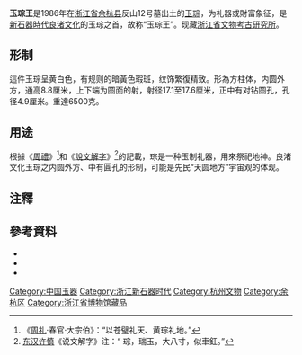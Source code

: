 {{禁止出国(境)展览文物|浙
|图片 = Jade Cong King, 2018-06-09 01.jpg
|名称 = 良渚出土玉琮王
|时代 = [[新石器时代|新石器时代]]
|出土 = [[浙江省|浙江省]][[余杭县|余杭县]]（1986年）
|现藏 = [[浙江省博物馆武林分馆|浙江省博物馆武林分馆]]
|登录 = 2002年
}}
'''玉琮王'''是1986年在[[浙江省|浙江省]][[余杭县|余杭县]]反山12号墓出土的[[玉琮|玉琮]]，为礼器或財富象征，是[[新石器時代|新石器時代]][[良渚文化|良渚文化]]的玉琮之首，故称“玉琮王”。现藏[[浙江省文物考古研究所|浙江省文物考古研究所]]。

==形制==
這件玉琮呈黄白色，有规则的暗黃色瑕斑，纹饰繁復精致。形為方柱体，内圆外方，通高8.8厘米，上下端为圆面的射，射径17.1至17.6厘米，正中有对钻圆孔，孔径4.9厘米。重達6500克。

==用途==
根據《[[周禮|周禮]]》<ref>《[[周礼|周礼]]·春官·大宗伯》：“以苍璧礼天、黄琮礼地。”</ref>和《[[說文解字|說文解字]]》<ref>[[东汉|东汉]][[许慎|许慎]]《说文解字》注：“ 琮，瑞玉，大八寸，似車釭。”</ref>的記載，琮是一种玉制礼器，用來祭祀地神。良渚文化玉琮之内圆外方、中有圓孔的形制，可能是先民“天圆地方”宇宙观的体现。

==注釋==
{{reflist}}

==參考資料==
*{{zh}}{{cite web |url=http://www.wenbao.net/html/whyichan/64th/15liangzhuchutuyuzongwang.htm |title=良渚出土“玉琮王”</span> |publisher=中國歷史文化遺產保護網 |date= |accessdate=2009-04-25 |archive-date=2009-03-28 |archive-url=https://web.archive.org/web/20090328002101/http://www.wenbao.net/html/whyichan/64th/15liangzhuchutuyuzongwang.htm |dead-url=no }}
*{{zh}}{{cite web |url=http://www.wenbao.net/html/whyichan/64th/3taoyingding.htm |title=淺談良渚玉琮</span> |publisher=良渚文化網 |date= |accessdate=2009-04-25 |archive-date=2009-04-26 |archive-url=https://web.archive.org/web/20090426015235/http://www.wenbao.net/html/whyichan/64th/3taoyingding.htm |dead-url=no }}
*{{zh}}{{cite web|url=http://www.lzsite.gov.cn/picshow.asp?ID=258|title=瑶山十二号墓玉琮</span>|publisher=良渚文化網|date=|accessdate=2009-04-25|deadurl=yes|archiveurl=https://web.archive.org/web/20080513075923/http://www.lzsite.gov.cn/picshow.asp?id=258|archivedate=2008-05-13}}

{{禁止出境展览文物索引}}

[[Category:中国玉器|Category:中国玉器]]
[[Category:浙江新石器时代|Category:浙江新石器时代]]
[[Category:杭州文物|Category:杭州文物]]
[[Category:余杭区|Category:余杭区]]
[[Category:浙江省博物馆藏品|Category:浙江省博物馆藏品]]
